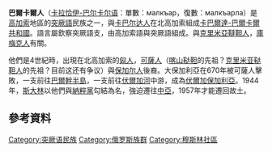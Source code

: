 {{Infobox Ethnic group
|group=巴爾卡爾人<br /><span lang="ru">малкъарла</span>
|image=
|poptime= 85,000<ref>{{ru}}[http://www.narodru.ru/peoples1189.html The "Peoples of Russia" project]</ref>
|popplace={{RUS}}[[南部聯邦管區|南部聯邦管區]]
|rels=[[伊斯蘭教|伊斯蘭教]][[遜尼派|遜尼派]]為主
|langs=[[卡拉恰伊-巴尔卡尔语|卡拉恰伊-巴尔卡尔语]]的巴爾卡爾方言、[[俄語|俄語]]
|related=其他[[突厥語|突厥語]]民族
}}

'''巴爾卡爾人'''（[[卡拉恰伊-巴尔卡尔语|卡拉恰伊-巴尔卡尔语]]：單數：<span lang="ru">малкъар</span>，復數：<span lang="ru">малкъарла</span>）是[[高加索|高加索]]地區的[[突厥語|突厥語]]民族之一，與[[卡巴尔达人|卡巴尔达人]]在北高加索組成[[卡巴爾達-巴爾卡爾共和國|卡巴爾達-巴爾卡爾共和國]]。語言屬欽察突厥語支，由高加索語與突厥語組成。與[[克里米亞韃靼人|克里米亞韃靼人]]，[[庫梅克人|庫梅克人]]有關。

他們是4世紀時，出現在北高加索的[[匈人|匈人]]，[[可薩人|可薩人]]（[[喀山|喀山]][[鞑靼|鞑靼]]的先祖？[[克里米亚鞑靼人|克里米亚鞑靼人]]的先祖？目前这还有争议）與[[保加尔人|保加尔人]]後裔。大保加利亞在670年被可薩人擊敗，一支前往[[巴爾幹半島|巴爾幹半島]]，一支前往[[伏爾加河|伏爾加河]]中游，成為[[伏爾加保加利亞|伏爾加保加利亞]]。1944年，[[斯大林|斯大林]]以他們與[[納粹黨|納粹黨]]勾結為名，強迫遷往[[中亞|中亞]]，1957年才能遷回故土。

== 參考資料 ==
{{reflist}}

{{突厥语民族}}
{{Peoples of the Caucasus}}
{{俄羅斯民族}}
{{European Muslims}}
{{Authority control}}
{{民族小作品}}

[[Category:突厥语民族|Category:突厥语民族]]
[[Category:俄罗斯族群|Category:俄罗斯族群]]
[[Category:穆斯林社區|Category:穆斯林社區]]